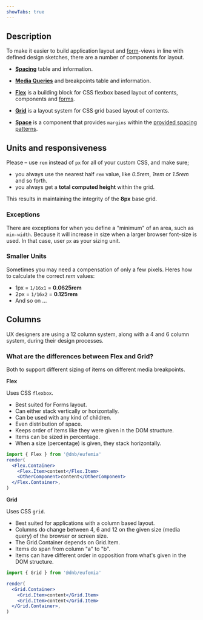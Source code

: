 ```yaml
---
showTabs: true
---
```



## Description

To make it easier to build application layout and [form](/uilib/extensions/forms)-views in line with defined design sketches, there are a number of components for layout.

- **[Spacing](/uilib/layout/spacing)** table and information.

- **[Media Queries](/uilib/layout/media-queries)** and breakpoints table and information.

- **[Flex](/uilib/layout/flex)** is a building block for CSS flexbox based layout of contents, components and [forms](/uilib/extensions/forms).

- **[Grid](/uilib/layout/grid)** is a layout system for CSS grid based layout of contents.

- **[Space](/uilib/layout/space)** is a component that provides `margins` within the [provided spacing patterns](/uilib/usage/layout/spacing#spacing-helpers).

## Units and responsiveness

Please – use `rem` instead of `px` for all of your custom CSS, and make sure;

- you always use the nearest half `rem` value, like _0.5rem_, _1rem_ or _1.5rem_ and so forth.
- you always get a **total computed height** within the grid.

This results in maintaining the integrity of the **8px** base grid.

### Exceptions

There are exceptions for when you define a "minimum" of an area, such as `min-width`. Because it will increase in size when a larger browser font-size is used. In that case, user `px` as your sizing unit.

### Smaller Units

Sometimes you may need a compensation of only a few pixels. Heres how to calculate the correct _rem_ values:

- 1px = `1/16x1` = **0.0625rem**
- 2px = `1/16x2` = **0.125rem**
- And so on ...

## Columns

UX designers are using a 12 column system, along with a 4 and 6 column system, during their design processes.

### What are the differences between Flex and Grid?

Both to support different sizing of items on different media breakpoints.

**Flex**

Uses CSS `flexbox`.

- Best suited for Forms layout.
- Can either stack vertically or horizontally.
- Can be used with any kind of children.
- Even distribution of space.
- Keeps order of items like they were given in the DOM structure.
- Items can be sized in percentage.
- When a size (percentage) is given, they stack horizontally.

```jsx
import { Flex } from '@dnb/eufemia'
render(
  <Flex.Container>
    <Flex.Item>content</Flex.Item>
    <OtherComponent>content</OtherComponent>
  </Flex.Container>,
)
```

**Grid**

Uses CSS `grid`.

- Best suited for applications with a column based layout.
- Columns do change between 4, 6 and 12 on the given size (media query) of the browser or screen size.
- The Grid.Container depends on Grid.Item.
- Items do span from column "a" to "b".
- Items can have different order in opposition from what's given in the DOM structure.

```jsx
import { Grid } from '@dnb/eufemia'

render(
  <Grid.Container>
    <Grid.Item>content</Grid.Item>
    <Grid.Item>content</Grid.Item>
  </Grid.Container>,
)
```
